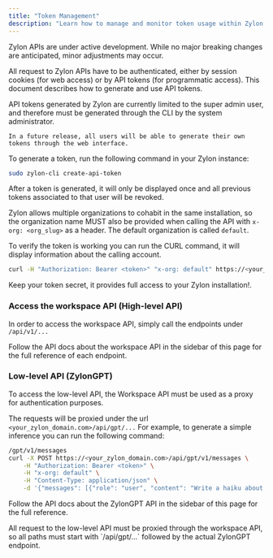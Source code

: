 ```yaml
---
title: "Token Management"
description: "Learn how to manage and monitor token usage within Zylon's AI platform"
---
```


<Warning>
    Zylon APIs are under active development.
    While no major breaking changes are anticipated, minor adjustments may occur.
</Warning>

All request to Zylon APIs have to be authenticated, either by session cookies (for web access)
or by API tokens (for programmatic access). This document describes how to generate and use API tokens.

<Warning>
    API tokens generated by Zylon are currently limited to the super admin user, and therefore
    must be generated through the CLI by the system administrator.

    In a future release, all users will be able to generate their own tokens through the web interface.
</Warning>

To generate a token, run the following command in your Zylon instance:

```bash
sudo zylon-cli create-api-token
```

After a token is generated, it will only be displayed once and all previous tokens associated
to that user will be revoked.

Zylon allows multiple organizations to cohabit in the same installation, so
the organization name MUST also be provided when calling the API with `x-org: <org_slug>` as a header.
The default organization is called `default`.

To verify the token is working you can run the CURL command, it will display information about the calling account.
```bash
curl -H "Authorization: Bearer <token>" "x-org: default" https://<your_zylon_domain.com>/api/v1/account/me -H
```

<Tip>Keep your token secret, it provides full access to your Zylon installation!.</Tip>

### Access the workspace API (High-level API)

In order to access the workspace API, simply call the endpoints under `/api/v1/...`

Follow the API docs about the workspace API in the sidebar of this page for
the full reference of each endpoint.

### Low-level API (ZylonGPT)

To access the low-level API, the Workspace API must be used as a proxy for
authentication purposes.

The requests will be proxied under the url `<your_zylon_domain.com>/api/gpt/...`
For example, to generate a simple inference you can run the following command:

```bash
/gpt/v1/messages
curl -X POST https://<your_zylon_domain.com>/api/gpt/v1/messages \
    -H "Authorization: Bearer <token>" \
    -H "x-org: default" \
    -H "Content-Type: application/json" \
    -d '{"messages": [{"role": "user", "content": "Write a haiku about AI"}], "stream": false}'
```

Follow the API docs about the ZylonGPT API in the sidebar of this page for
the full reference.

<Tip>
    All request to the low-level API must be proxied through the workspace API,
    so all paths must start with `/api/gpt/...` followed by the actual ZylonGPT endpoint.
</Tip>
